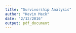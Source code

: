 ```yaml
---
title: "Survivorship Analysis"
author: "Kevin Mack"
date: "2/12/2016"
output: pdf_document
---
```


